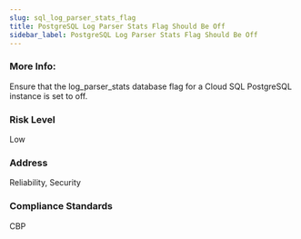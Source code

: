 ```yaml
---
slug: sql_log_parser_stats_flag
title: PostgreSQL Log Parser Stats Flag Should Be Off
sidebar_label: PostgreSQL Log Parser Stats Flag Should Be Off
---
```


### More Info:

Ensure that the log_parser_stats database flag for a Cloud SQL PostgreSQL instance is set to off.

### Risk Level

Low

### Address

Reliability, Security

### Compliance Standards

CBP

